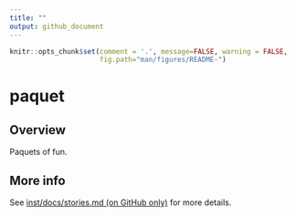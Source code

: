```yaml
---
title: ""
output: github_document
---
```


```r
knitr::opts_chunk$set(comment = '.', message=FALSE, warning = FALSE, 
                      fig.path="man/figures/README-")
```

# paquet
<!-- badges: start -->
<!-- badges: end -->

## Overview
Paquets of fun.  

## More info

See [inst/docs/stories.md (on GitHub only)](inst/docs/stories.md) for more details.
